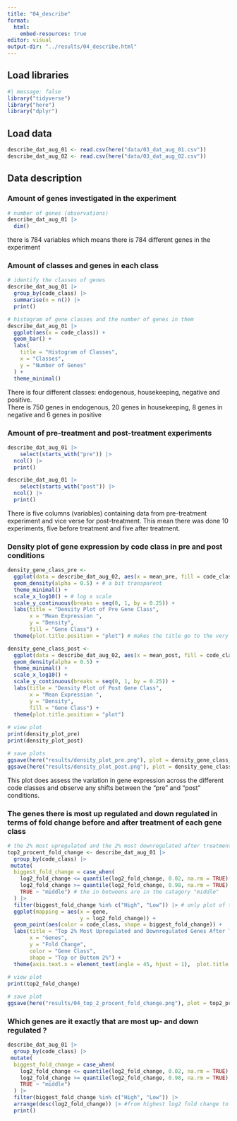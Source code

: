 ```yaml
---
title: "04_describe"
format:
  html:
    embed-resources: true
editor: visual
output-dir: "../results/04_describe.html"
---
```


## Load libraries

```r
#| message: false
library("tidyverse")
library("here")
library("dplyr")
```

## Load data

```r
describe_dat_aug_01 <- read.csv(here("data/03_dat_aug_01.csv"))
describe_dat_aug_02 <- read.csv(here("data/03_dat_aug_02.csv"))
```

## Data description

### Amount of genes investigated in the experiment

```r
# number of genes (observations)
describe_dat_aug_01 |> 
  dim()
```

there is 784 variables which means there is 784 different genes in the experiment

### Amount of classes and genes in each class

```r
# identify the classes of genes 
describe_dat_aug_01 |> 
  group_by(code_class) |> 
  summarise(n = n()) |> 
  print()

# histogram of gene classes and the number of genes in them 
describe_dat_aug_01 |>
  ggplot(aes(x = code_class)) +
  geom_bar() + 
  labs(
    title = "Histogram of Classes",
    x = "Classes",
    y = "Number of Genes"
  ) +
  theme_minimal()

```

There is four different classes: endogenous, housekeeping, negative and positive.\
There is 750 genes in endogenous, 20 genes in housekeeping, 8 genes in negative and 6 genes in positive

### Amount of pre-treatment and post-treatment experiments

```r
describe_dat_aug_01 |> 
    select(starts_with("pre")) |> 
  ncol() |> 
  print()

describe_dat_aug_01 |> 
    select(starts_with("post")) |> 
  ncol() |> 
  print()
```

There is five columns (variables) containing data from pre-treatment experiment and vice verse for post-treatment. This mean there was done 10 experiments, five before treatment and five after treatment.

### Density plot of gene expression by code class in pre and post conditions

```r
density_gene_class_pre <- 
  ggplot(data = describe_dat_aug_02, aes(x = mean_pre, fill = code_class)) +
  geom_density(alpha = 0.5) + # a bit transparent
  theme_minimal() +
  scale_x_log10() + # log x scale
  scale_y_continuous(breaks = seq(0, 1, by = 0.25)) +
  labs(title = "Density Plot of Pre Gene Class",
       x = "Mean Expression ",
       y = "Density",
       fill = "Gene Class") + 
  theme(plot.title.position = "plot") # makes the title go to the very left

density_gene_class_post <- 
  ggplot(data = describe_dat_aug_02, aes(x = mean_post, fill = code_class)) +
  geom_density(alpha = 0.5) +
  theme_minimal() +
  scale_x_log10() +
  scale_y_continuous(breaks = seq(0, 1, by = 0.25)) +
  labs(title = "Density Plot of Post Gene Class",
       x = "Mean Expression ",
       y = "Density",
       fill = "Gene Class") + 
  theme(plot.title.position = "plot") 
  
# view plot
print(density_plot_pre)
print(density_plot_post)

# save plots
ggsave(here("results/density_plot_pre.png"), plot = density_gene_class_pre, width = 10, height = 6)
ggsave(here("results/density_plot_post.png"), plot = density_gene_class_post, width = 10, height = 6)
```

This plot does assess the variation in gene expression across the different code classes and observe any shifts between the "pre" and "post" conditions.

### The genes there is most up regulated and down regulated in terms of fold change before and after treatment of each gene class

```r
# the 2% most upregulated and the 2% most downregulated after treatment for each class are plottet. Here you can see which genes are most up regulated and downregulated after treatment from each class. 
top2_procent_fold_change <- describe_dat_aug_01 |> 
  group_by(code_class) |> 
 mutate(
  biggest_fold_change = case_when(
    log2_fold_change <= quantile(log2_fold_change, 0.02, na.rm = TRUE) ~ "Low", # 2% most downregulated
    log2_fold_change >= quantile(log2_fold_change, 0.98, na.rm = TRUE) ~ "High", # 2% most up regulated
    TRUE ~ "middle") # the in betweens are in the catagory "middle"
  ) |> 
  filter(biggest_fold_change %in% c("High", "Low")) |> # only plot of the 2% most down- and up regulated
  ggplot(mapping = aes(x = gene,
                       y = log2_fold_change)) + 
  geom_point(aes(color = code_class, shape = biggest_fold_change)) + 
  labs(title = "Top 2% Most Upregulated and Downregulated Genes After Treatment by Code Class",
       x = "Genes",
       y = "Fold Change",
       color = "Gene Class",
       shape = "Top or Buttom 2%") + 
  theme(axis.text.x = element_text(angle = 45, hjust = 1),  plot.title.position = "plot") 
  
# view plot
print(top2_fold_change)

# save plot
ggsave(here("results/04_top_2_procent_fold_change.png"), plot = top2_procent_fold_change, width = 10, height = 6)
```

### Which genes are it exactly that are most up- and down regulated ?

```r
describe_dat_aug_01 |> 
  group_by(code_class) |> 
 mutate(
  biggest_fold_change = case_when(
    log2_fold_change <= quantile(log2_fold_change, 0.02, na.rm = TRUE) ~ "Low",
    log2_fold_change >= quantile(log2_fold_change, 0.98, na.rm = TRUE) ~ "High",
    TRUE ~ "middle")
  ) |> 
  filter(biggest_fold_change %in% c("High", "Low")) |> 
  arrange(desc(log2_fold_change)) |> #from highest log2 fold change to lowest 
  print()

```
